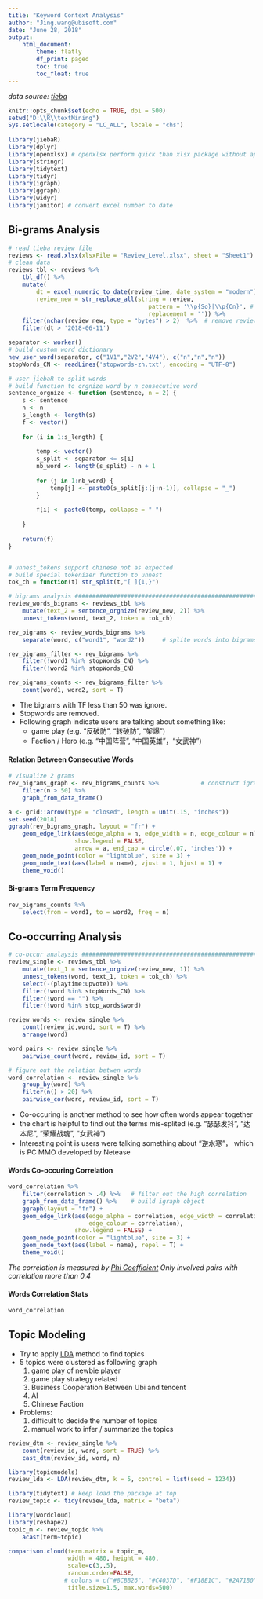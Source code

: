```yaml
---
title: "Keyword Context Analysis"
author: "Jing.wang@ubisoft.com"
date: "June 28, 2018"
output: 
    html_document:
        theme: flatly
        df_print: paged
        toc: true
        toc_float: true
---
```


*data source: [tieba](https://tieba.baidu.com/f?kw=%E8%8D%A3%E8%80%80%E6%88%98%E9%AD%82)*  

```r
knitr::opts_chunk$set(echo = TRUE, dpi = 500)
setwd("D:\\R\\textMining")
Sys.setlocale(category = "LC_ALL", locale = "chs")
                                       
library(jiebaR)
library(dplyr)
library(openxlsx) # openxlsx perform quick than xlsx package without apply java
library(stringr)
library(tidytext)
library(tidyr)
library(igraph)
library(ggraph)
library(widyr)
library(janitor) # convert excel number to date

```

## Bi-grams Analysis  

```r
# read tieba review file
reviews <- read.xlsx(xlsxFile = "Review_Level.xlsx", sheet = "Sheet1")
# clean data
reviews_tbl <- reviews %>% 
    tbl_df() %>%
    mutate(
        dt = excel_numeric_to_date(review_time, date_system = "modern"),
        review_new = str_replace_all(string = review,                        
                                        pattern = '\\p{So}|\\p{Cn}', # remove emoji
                                        replacement = '')) %>%
    filter(nchar(review_new, type = "bytes") > 2)  %>%  # remove review with 2 bytes  
    filter(dt > '2018-06-11')

separator <- worker()
# build custom word dictionary
new_user_word(separator, c("1V1","2V2","4V4"), c("n","n","n"))                  
stopWords_CN <- readLines('stopwords-zh.txt', encoding = "UTF-8")

# user jiebaR to split words
# build function to orgnize word by n consecutive word
sentence_orgnize <- function (sentence, n = 2) {
    s <- sentence
    n <- n
    s_length <- length(s)
    f <- vector()
    
    for (i in 1:s_length) {
        
        temp <- vector()
        s_split <- separator <= s[i]
        nb_word <- length(s_split) - n + 1
        
        for (j in 1:nb_word) {
            temp[j] <- paste0(s_split[j:(j+n-1)], collapse = "_")
        }
        
        f[i] <- paste0(temp, collapse = " ")
        
    }
    
    return(f)
}


# unnest_tokens support chinese not as expected
# build special tokenizer function to unnest
tok_ch = function(t) str_split(t,"[ ]{1,}")                                      

# bigrams analysis #############################################################
review_words_bigrams <- reviews_tbl %>%
    mutate(text_2 = sentence_orgnize(review_new, 2)) %>%
    unnest_tokens(word, text_2, token = tok_ch)

rev_bigrams <- review_words_bigrams %>%
    separate(word, c("word1", "word2"))     # splite words into bigrams                                     

rev_bigrams_filter <- rev_bigrams %>%
    filter(!word1 %in% stopWords_CN) %>%
    filter(!word2 %in% stopWords_CN)

rev_bigrams_counts <- rev_bigrams_filter %>%
    count(word1, word2, sort = T)
```

* The bigrams with TF less than 50 was ignore.  
* Stopwords are removed.  
* Following graph indicate users are talking about something like:  
    + game play (e.g. "反破防", "转破防", "架爆")  
    + Faction / Hero (e.g. "中国阵营", "中国英雄"，"女武神")  

#### Relation Between Consecutive Words  

```r
# visualize 2 grams
rev_bigrams_graph <- rev_bigrams_counts %>%            # construct igraph object                          
    filter(n > 50) %>%
    graph_from_data_frame()

a <- grid::arrow(type = "closed", length = unit(.15, "inches"))
set.seed(2018)
ggraph(rev_bigrams_graph, layout = "fr") +
    geom_edge_link(aes(edge_alpha = n, edge_width = n, edge_colour = n), 
                   show.legend = FALSE,
                   arrow = a, end_cap = circle(.07, 'inches')) +
    geom_node_point(color = "lightblue", size = 3) +
    geom_node_text(aes(label = name), vjust = 1, hjust = 1) +
    theme_void()
```

#### Bi-grams Term Frequency

```r
rev_bigrams_counts %>%
    select(from = word1, to = word2, freq = n)
```

## Co-occurring Analysis

```r
# co-occur analaysis ###########################################################
review_single <- reviews_tbl %>%
    mutate(text_1 = sentence_orgnize(review_new, 1)) %>%
    unnest_tokens(word, text_1, token = tok_ch) %>%
    select(-(playtime:upvote)) %>%
    filter(!word %in% stopWords_CN) %>%
    filter(!word == "") %>%
    filter(!word %in% stop_words$word)

review_words <- review_single %>%
    count(review_id,word, sort = T) %>%
    arrange(word)

word_pairs <- review_single %>%
    pairwise_count(word, review_id, sort = T)

# figure out the relation betwen words
word_correlation <- review_single %>%                                           
    group_by(word) %>%
    filter(n() > 20) %>%
    pairwise_cor(word, review_id, sort = T)
```

* Co-occuring is another method to see how often words appear together
* the chart is helpful to find out the terms mis-splited (e.g. "瑟瑟发抖", "达本尼", "荣耀战魂", "女武神")
* Interesting point is users were talking something about "逆水寒"， which is PC MMO developed by Netease

#### Words Co-occuring Correlation
```r
word_correlation %>%
    filter(correlation > .4) %>%   # filter out the high correlation                                             
    graph_from_data_frame() %>%    # build igraph object                                             
    ggraph(layout = "fr") +
    geom_edge_link(aes(edge_alpha = correlation, edge_width = correlation, 
                       edge_colour = correlation), 
                   show.legend = FALSE) +
    geom_node_point(color = "lightblue", size = 3) +
    geom_node_text(aes(label = name), repel = T) +
    theme_void()
```
*The correlation is measured by [Phi Coefficient](https://en.wikipedia.org/wiki/Phi_coefficient)*
*Only involved pairs with correlation more than 0.4*

#### Words Correlation Stats

```r
word_correlation
```

## Topic Modeling

* Try to apply [LDA](https://www.wikiwand.com/en/Latent_Dirichlet_allocation) method to find topics
* 5 topics were clustered as following graph
    1. game play of newbie player 
    2. game play strategy related   
    3. Business Cooperation Between Ubi and tencent   
    4. AI
    5. Chinese Faction
* Problems:
    1. difficult to decide the number of topics
    2. manual work to infer / summarize the topics


```r
review_dtm <- review_single %>%
    count(review_id, word, sort = TRUE) %>%
    cast_dtm(review_id, word, n)

library(topicmodels)
review_lda <- LDA(review_dtm, k = 5, control = list(seed = 1234))

library(tidytext) # keep load the package at top
review_topic <- tidy(review_lda, matrix = "beta")

library(wordcloud)
library(reshape2)
topic_m <- review_topic %>%
    acast(term~topic)

comparison.cloud(term.matrix = topic_m,
                 width = 480, height = 480,
                 scale=c(3,.5),
                 random.order=FALSE, 
                # colors = c("#8CBB26", "#C4037D", "#F18E1C", "#2A71B0"),
                 title.size=1.5, max.words=500)

```


